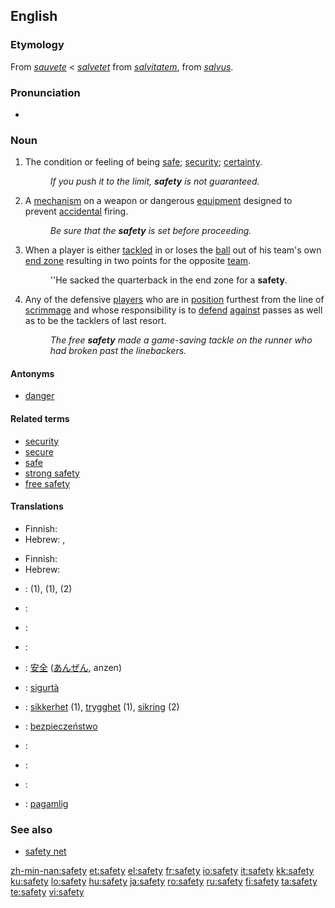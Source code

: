 {{wikipedia|dab=safety (disambiguation)|safety}}
==English==

===Etymology===
From {{etyl|fro}} ''[[sauvete]]'' < ''[[salvetet]]'' from {{ML.}} ''[[salvitatem]]'', from {{etyl|la}} ''[[salvus]]''.

===Pronunciation===
* {{audio|en-us-safety.ogg|Audio (US)}}

===Noun===
{{wikipedia}}
{{en-infl-noun|safet|ies|-}}

# The condition or feeling of being [[safe]]; [[security]]; [[certainty]].
#: ''If you push it to the limit, '''safety''' is not guaranteed.''
# A [[mechanism]] on a weapon or dangerous [[equipment]] designed to prevent [[accidental]] firing.
#: ''Be sure that the '''safety''' is set before proceeding.''
# {{American football}} When a player is either [[tackled]] in or loses the [[ball]] out of his team's own [[end zone]] resulting in two points for the opposite [[team]].
#: ''He sacked the quarterback in the end zone for a '''safety'''.
# {{American football}} Any of the defensive [[players]] who are in [[position]] furthest from the line of [[scrimmage]] and whose responsibility is to [[defend]] [[against]] passes as well as to be the tacklers of last resort.
#: ''The free '''safety''' made a game-saving tackle on the runner who had broken past the linebackers.''

====Antonyms====
* [[danger]]

====Related terms====
* [[security]]
* [[secure]]
* [[safe]]
* [[strong safety]]
* [[free safety]]

====Translations====
{{trans-top|condition or feeling of being safe}}
* Finnish: {{t+|fi|turvallisuus}}
* Hebrew: {{t+|he|בטחון|m|tr=bitahon|sc=Hebr}}, {{t-|he|בטיחות|f|tr=betihut|sc=Hebr}}
{{trans-mid}}
{{trans-bottom}}

{{trans-top|mechanism to prevent accidental firing}}
* Finnish: {{t|fi|varmistin}}
* Hebrew: {{t-|he|נצרה|f|tr=nitsra|sc=Hebr}}
{{trans-mid}}
{{trans-bottom}}

{{checktrans-top}}
* {{ttbc|Czech}}: {{t-|cs|bezpečí}} (1), {{t-|cs|bezpečnost|f}} (1), {{t-|cs|pojistka|f}} (2)
* {{ttbc|Danish}}: {{t|da|sikkerhed|c}}
* {{ttbc|French}}: {{t+|fr|sûreté|f}}
* {{ttbc|German}}: {{t+|de|Sicherheit|f}}
* {{ttbc|Japanese}}: [[安全]] ([[あんぜん]], anzen)
{{trans-mid}}
* {{ttbc|Maltese}}: [[sigurtà]] {{f}}
* {{ttbc|Norwegian}}: [[sikkerhet]] (1), [[trygghet]] (1), [[sikring]] {{m}} (2)
* {{ttbc|Polish}}: [[bezpieczeństwo]] {{n}}
* {{ttbc|Russian}}: {{t+|ru|безопасность|f|tr=bezopásnost’|sc=Cyrl}}
* {{ttbc|Spanish}}: {{t+|es|seguridad|f}}
* {{ttbc|Swedish}}: {{t|sv|trygghet|c}}
* {{ttbc|Visaya}}: [[pagamlig]]
{{trans-bottom}}

===See also===
* [[safety net]]

[[zh-min-nan:safety]]
[[et:safety]]
[[el:safety]]
[[fr:safety]]
[[io:safety]]
[[it:safety]]
[[kk:safety]]
[[ku:safety]]
[[lo:safety]]
[[hu:safety]]
[[ja:safety]]
[[ro:safety]]
[[ru:safety]]
[[fi:safety]]
[[ta:safety]]
[[te:safety]]
[[vi:safety]]